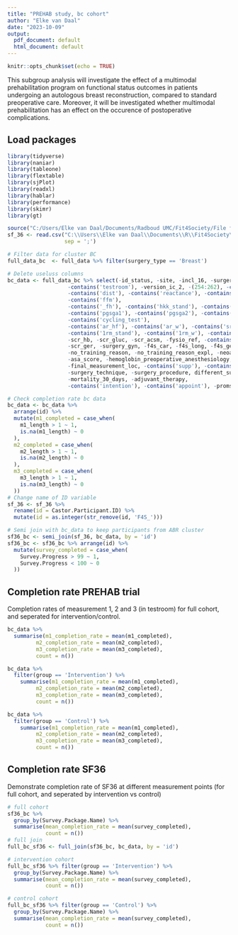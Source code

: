 ```yaml
---
title: "PREHAB study, bc cohort"
author: "Elke van Daal"
date: "2023-10-09"
output:
  pdf_document: default
  html_document: default
---
```


```r
knitr::opts_chunk$set(echo = TRUE)
```

This subgroup analysis will investigate the effect of a multimodal prehabilitation program on functional status outcomes in patients undergoing an autologous breast reconstruction, compared to standard preoperative care. Moreover, it will be investigated whether multimodal prehabilitation has an effect on the occurence of postoperative complications.

## Load packages
```r
library(tidyverse)
library(naniar)
library(tableone)
library(flextable)
library(sjPlot)
library(readxl)
library(hablar)
library(performance)
library(skimr)
library(gt)

source("C:/Users/Elke van Daal/Documents/Radboud UMC/Fit4Society/File for codebook use as source 8-5.R")
sf_36 <- read.csv("C:\\Users\\Elke van Daal\\Documents\\R\\Fit4Society\\F4S_PREHAB_trial_SF36_JUIST_-_Nederlands_export_20231009.csv",
                  sep = ';')
```


```r

# Filter data for cluster BC
full_data_bc  <- full_data %>% filter(surgery_type == 'Breast')

# Delete useluss columns
bc_data <- full_data_bc %>% select(-id_status, -site, -incl_16, -surgery, -incl_ic, -incl_ic_version,
                   -contains('testroom'), -version_ic_2, -(254:262), -contains('date'),
                   -contains('dist'), -contains('reactance'), -contains('resistance'),
                   -contains('ffm'),
                   -contains('_fh'), -contains('hkk_stand'), -contains('hkk_side'),
                   -contains('pgsga1'), -contains('pgsga2'), -contains('pgsga3'), - contains('pgsga4'),
                   -contains('cycling_test'),
                   -contains('ar_hf'), -contains('ar_w'), -contains('sr_w'), -contains('sr_hf'),
                   -contains('1rm_stand'), -contains('1rm_w'), -contains('1rm_r'),
                   -scr_hb, -scr_gluc, -scr_acsm, -fysio_ref, -contains('_g8'),
                   -scr_ger, -surgery_gyn, -f4s_car, -f4s_long, -f4s_ger,
                   -no_training_reason, -no_training_reason_expl, -neoadjuvant_therapy,
                   -asa_score, -hemoglobin_preoperative_anesthesiology, -hemoglobin_preoperative,
                   -final_measurement_loc, -contains('supp'), -contains('complication'),
                   -surgery_technique, -surgery_procedure, different_surgery, -different_surgery_text,
                   -mortality_30_days, -adjuvant_therapy,
                   -contains('intention'), -contains('appoint'), -proms_mm4_mm5)

# Check completion rate bc data
bc_data <- bc_data %>%
  arrange(id) %>%
  mutate(m1_completed = case_when(
    m1_length > 1 ~ 1,
    is.na(m1_length) ~ 0
  ),
  m2_completed = case_when(
    m2_length > 1 ~ 1,
    is.na(m2_length) ~ 0
  ),
  m3_completed = case_when(
    m3_length > 1 ~ 1,
    is.na(m3_length) ~ 0
  ))
# Change name of ID variable
sf_36 <- sf_36 %>%
  rename(id = Castor.Participant.ID) %>%
  mutate(id = as.integer(str_remove(id, 'F4S_')))

# Semi join with bc_data to keep participants from ABR cluster
sf36_bc <- semi_join(sf_36, bc_data, by = 'id')
sf36_bc <- sf36_bc %>% arrange(id) %>%
  mutate(survey_completed = case_when(
    Survey.Progress > 99 ~ 1,
    Survey.Progress < 100 ~ 0
  ))


```

## Completion rate PREHAB trial
Completion rates of measurement 1, 2 and 3 (in testroom) for full cohort, and seperated for intervention/control.

```r
bc_data %>%
  summarise(m1_completion_rate = mean(m1_completed),
         m2_completion_rate = mean(m2_completed),
         m3_completion_rate = mean(m3_completed),
         count = n())

bc_data %>%
  filter(group == 'Intervention') %>%
    summarise(m1_completion_rate = mean(m1_completed),
         m2_completion_rate = mean(m2_completed),
         m3_completion_rate = mean(m3_completed),
         count = n())

bc_data %>%
  filter(group == 'Control') %>%
    summarise(m1_completion_rate = mean(m1_completed),
         m2_completion_rate = mean(m2_completed),
         m3_completion_rate = mean(m3_completed),
         count = n())

```

## Completion rate SF36
Demonstrate completion rate of SF36 at different measurement points (for full cohort, and seperated by intervention vs control)
```r
# full cohort
sf36_bc %>%
  group_by(Survey.Package.Name) %>%
  summarise(mean_completion_rate = mean(survey_completed),
            count = n()) 
# full join
full_bc_sf36 <- full_join(sf36_bc, bc_data, by = 'id')

# intervention cohort
full_bc_sf36 %>% filter(group == 'Intervention') %>%
  group_by(Survey.Package.Name) %>%
  summarise(mean_completion_rate = mean(survey_completed),
            count = n()) 

# control cohort
full_bc_sf36 %>% filter(group == 'Control') %>%
  group_by(Survey.Package.Name) %>%
  summarise(mean_completion_rate = mean(survey_completed),
            count = n()) 
```


